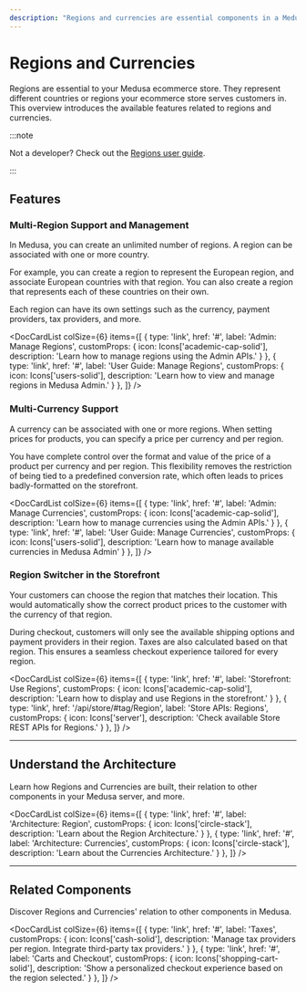 ```yaml
---
description: "Regions and currencies are essential components in a Medusa ecommerce store. Learn about the available features and guides."
---
```



# Regions and Currencies

Regions are essential to your Medusa ecommerce store. They represent different countries or regions your ecommerce store serves customers in. This overview introduces the available features related to regions and currencies.

:::note

Not a developer? Check out the [Regions user guide](../../user-guide/regions/index.md).

:::

## Features

### Multi-Region Support and Management

In Medusa, you can create an unlimited number of regions. A region can be associated with one or more country.

For example, you can create a region to represent the European region, and associate European countries with that region. You can also create a region that represents each of these countries on their own.

Each region can have its own settings such as the currency, payment providers, tax providers, and more.

<DocCardList colSize={6} items={[
  {
    type: 'link',
    href: '#',
    label: 'Admin: Manage Regions',
    customProps: {
      icon: Icons['academic-cap-solid'],
      description: 'Learn how to manage regions using the Admin APIs.'
    }
  },
  {
    type: 'link',
    href: '#',
    label: 'User Guide: Manage Regions',
    customProps: {
      icon: Icons['users-solid'],
      description: 'Learn how to view and manage regions in Medusa Admin.'
    }
  },
]} />

### Multi-Currency Support

A currency can be associated with one or more regions. When setting prices for products, you can specify a price per currency and per region.

You have complete control over the format and value of the price of a product per currency and per region. This flexibility removes the restriction of being tied to a predefined conversion rate, which often leads to prices badly-formatted on the storefront.

<DocCardList colSize={6} items={[
  {
    type: 'link',
    href: '#',
    label: 'Admin: Manage Currencies',
    customProps: {
      icon: Icons['academic-cap-solid'],
      description: 'Learn how to manage currencies using the Admin APIs.'
    }
  },
  {
    type: 'link',
    href: '#',
    label: 'User Guide: Manage Currencies',
    customProps: {
      icon: Icons['users-solid'],
      description: 'Learn how to manage available currencies in Medusa Admin'
    }
  },
]} />

### Region Switcher in the Storefront

Your customers can choose the region that matches their location. This would automatically show the correct product prices to the customer with the currency of that region.

During checkout, customers will only see the available shipping options and payment providers in their region. Taxes are also calculated based on that region. This ensures a seamless checkout experience tailored for every region.

<DocCardList colSize={6} items={[
  {
    type: 'link',
    href: '#',
    label: 'Storefront: Use Regions',
    customProps: {
      icon: Icons['academic-cap-solid'],
      description: 'Learn how to display and use Regions in the storefront.'
    }
  },
  {
    type: 'link',
    href: '/api/store/#tag/Region',
    label: 'Store APIs: Regions',
    customProps: {
      icon: Icons['server'],
      description: 'Check available Store REST APIs for Regions.'
    }
  },
]} />

---

## Understand the Architecture

Learn how Regions and Currencies are built, their relation to other components in your Medusa server, and more.

<DocCardList colSize={6} items={[
  {
    type: 'link',
    href: '#',
    label: 'Architecture: Region',
    customProps: {
      icon: Icons['circle-stack'],
      description: 'Learn about the Region Architecture.'
    }
  },
  {
    type: 'link',
    href: '#',
    label: 'Architecture: Currencies',
    customProps: {
      icon: Icons['circle-stack'],
      description: 'Learn about the Currencies Architecture.'
    }
  },
]} />

---

## Related Components

Discover Regions and Currencies' relation to other components in Medusa.

<DocCardList colSize={6} items={[
  {
    type: 'link',
    href: '#',
    label: 'Taxes',
    customProps: {
      icon: Icons['cash-solid'],
      description: 'Manage tax providers per region. Integrate third-party tax providers.'
    }
  },
  {
    type: 'link',
    href: '#',
    label: 'Carts and Checkout',
    customProps: {
      icon: Icons['shopping-cart-solid'],
      description: 'Show a personalized checkout experience based on the region selected.'
    }
  },
]} />

